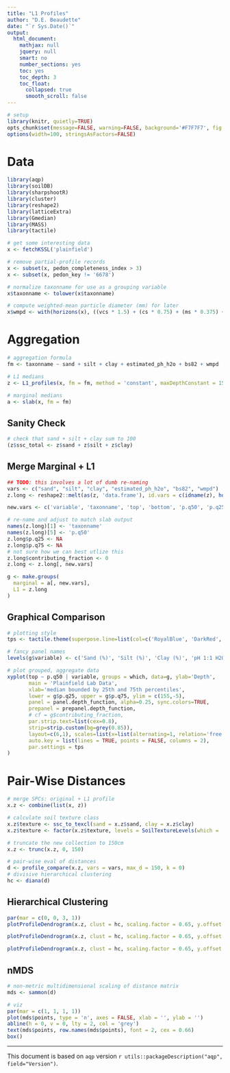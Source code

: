 ```yaml
---
title: "L1 Profiles"
author: "D.E. Beaudette"
date: "`r Sys.Date()`"
output:
  html_document:
    mathjax: null
    jquery: null
    smart: no
    number_sections: yes
    toc: yes
    toc_depth: 3
    toc_float:
      collapsed: true
      smooth_scroll: false
---
```

  
```r
# setup
library(knitr, quietly=TRUE)
opts_chunk$set(message=FALSE, warning=FALSE, background='#F7F7F7', fig.align='center', fig.retina=1, dev='svglite', tidy=FALSE, verbose=FALSE)
options(width=100, stringsAsFactors=FALSE)
```

# Data
```r
library(aqp)
library(soilDB)
library(sharpshootR)
library(cluster)
library(reshape2)
library(latticeExtra)
library(Gmedian)
library(MASS)
library(tactile)

# get some interesting data
x <- fetchKSSL('plainfield')

# remove partial-profile records
x <- subset(x, pedon_completeness_index > 3)
x <- subset(x, pedon_key != '6678')

# normalize taxonname for use as a grouping variable
x$taxonname <- tolower(x$taxonname)

# compute weighted-mean particle diameter (mm) for later
x$wmpd <- with(horizons(x), ((vcs * 1.5) + (cs * 0.75) + (ms * 0.375) + (fs * 0.175) + (vfs *0.075) + (silt * 0.026) + (clay * 0.0015)) / (vcs + cs + ms + fs + vfs + silt + clay))
```

# Aggregation
```r
# aggregation formula
fm <- taxonname ~ sand + silt + clay + estimated_ph_h2o + bs82 + wmpd

# L1 medians
z <- L1_profiles(x, fm = fm, method = 'constant', maxDepthConstant = 150)

# marginal medians
a <- slab(x, fm = fm)
```

## Sanity Check
```r
# check that sand + silt + clay sum to 100
(z$ssc_total <- z$sand + z$silt + z$clay)
```

## Merge Marginal + L1
```r
## TODO: this involves a lot of dumb re-naming
vars <- c("sand", "silt", "clay", "estimated_ph_h2o", "bs82", "wmpd")
z.long <- reshape2::melt(as(z, 'data.frame'), id.vars = c(idname(z), horizonDepths(z)), measure.vars = vars)

new.vars <- c('variable', 'taxonname', 'top', 'bottom', 'p.q50', 'p.q25', 'p.q75', 'contributing_fraction')

# re-name and adjust to match slab output
names(z.long)[1] <- 'taxonname'
names(z.long)[5] <- 'p.q50'
z.long$p.q25 <- NA
z.long$p.q75 <- NA
# not sure how we can best utlize this
z.long$contributing_fraction <- 0
z.long <- z.long[, new.vars]

g <- make.groups(
  marginal = a[, new.vars],
  L1 = z.long
)
```

## Graphical Comparison
```r
# plotting style
tps <- tactile.theme(superpose.line=list(col=c('RoyalBlue', 'DarkRed', 'DarkGreen'), lwd=2))

# fancy panel names
levels(g$variable) <- c('Sand (%)', 'Silt (%)', 'Clay (%)', 'pH 1:1 H2O', 'BS at pH 8.2 (%)', 'WMPD (mm)')

# plot grouped, aggregate data
xyplot(top ~ p.q50 | variable, groups = which, data=g, ylab='Depth',
       main = 'Plainfield Lab Data',
       xlab='median bounded by 25th and 75th percentiles',
       lower = g$p.q25, upper = g$p.q75, ylim = c(155,-5),
       panel = panel.depth_function, alpha=0.25, sync.colors=TRUE,
       prepanel = prepanel.depth_function,
       # cf = g$contributing_fraction,
       par.strip.text=list(cex=0.8),
       strip=strip.custom(bg=grey(0.85)),
       layout=c(6,1), scales=list(x=list(alternating=1, relation='free'), y=list(alternating=3)),
       auto.key = list(lines = TRUE, points = FALSE, columns = 2),
       par.settings = tps
)
```

# Pair-Wise Distances
```r
# merge SPCs: original + L1 profile
x.z <- combine(list(x, z))

# calculate soil texture class
x.z$texture <- ssc_to_texcl(sand = x.z$sand, clay = x.z$clay)
x.z$texture <- factor(x.z$texture, levels = SoilTextureLevels(which = 'codes'))

# truncate the new collection to 150cm
x.z <- trunc(x.z, 0, 150)

# pair-wise eval of distances
d <- profile_compare(x.z, vars = vars, max_d = 150, k = 0)
# divisive hierarchical clustering
hc <- diana(d)
```

## Hierarchical Clustering
```r
par(mar = c(0, 0, 3, 1))
plotProfileDendrogram(x.z, clust = hc, scaling.factor = 0.65, y.offset = 5, width = 0.3, divide.hz = FALSE, color = 'texture', name.style = 'center-center')

plotProfileDendrogram(x.z, clust = hc, scaling.factor = 0.65, y.offset = 5, width = 0.3, divide.hz = FALSE, color = 'wmpd', name.style = 'center-center')

plotProfileDendrogram(x.z, clust = hc, scaling.factor = 0.65, y.offset = 5, width = 0.3, divide.hz = FALSE, color = 'bs82', name.style = 'center-center')
```


## nMDS
```r
# non-metric multidimensional scaling of distance matrix
mds <- sammon(d)

# viz
par(mar = c(1, 1, 1, 1))
plot(mds$points, type = 'n', axes = FALSE, xlab = '', ylab = '')
abline(h = 0, v = 0, lty = 2, col = 'grey')
text(mds$points, row.names(mds$points), font = 2, cex = 0.66)
box()
```

----------------------------
This document is based on `aqp` version `r utils::packageDescription("aqp", field="Version")`.


